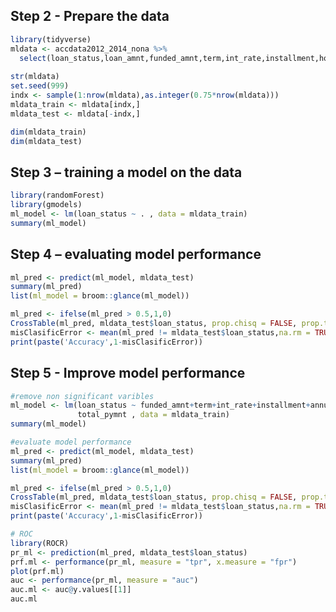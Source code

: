 ## Step 2 - Prepare the data
```r
library(tidyverse)
mldata <- accdata2012_2014_nona %>%
  select(loan_status,loan_amnt,funded_amnt,term,int_rate,installment,home_ownership,annual_inc,verification_status,open_acc,total_pymnt)
  
str(mldata)
set.seed(999)
indx <- sample(1:nrow(mldata),as.integer(0.75*nrow(mldata)))
mldata_train <- mldata[indx,]
mldata_test <- mldata[-indx,]

dim(mldata_train)
dim(mldata_test)

```

## Step 3 – training a model on the data
```r
library(randomForest)
library(gmodels)
ml_model <- lm(loan_status ~ . , data = mldata_train)
summary(ml_model)

```

## Step 4 – evaluating model performance
```r
ml_pred <- predict(ml_model, mldata_test)
summary(ml_pred)
list(ml_model = broom::glance(ml_model))

ml_pred <- ifelse(ml_pred > 0.5,1,0)
CrossTable(ml_pred, mldata_test$loan_status, prop.chisq = FALSE, prop.t = FALSE, prop.r = FALSE, dnn = c('predicted', 'actual'))
misClasificError <- mean(ml_pred != mldata_test$loan_status,na.rm = TRUE)
print(paste('Accuracy',1-misClasificError))
```


## Step 5 - Improve model performance
```r
#remove non significant varibles
ml_model <- lm(loan_status ~ funded_amnt+term+int_rate+installment+annual_inc+verification_status+open_acc+
               total_pymnt , data = mldata_train)
summary(ml_model)

#evaluate model performance
ml_pred <- predict(ml_model, mldata_test)
summary(ml_pred)
list(ml_model = broom::glance(ml_model))

ml_pred <- ifelse(ml_pred > 0.5,1,0)
CrossTable(ml_pred, mldata_test$loan_status, prop.chisq = FALSE, prop.t = FALSE, prop.r = FALSE, dnn = c('predicted', 'actual'))
misClasificError <- mean(ml_pred != mldata_test$loan_status,na.rm = TRUE)
print(paste('Accuracy',1-misClasificError))

# ROC
library(ROCR)
pr_ml <- prediction(ml_pred, mldata_test$loan_status)
prf.ml <- performance(pr_ml, measure = "tpr", x.measure = "fpr")
plot(prf.ml)
auc <- performance(pr_ml, measure = "auc")
auc.ml <- auc@y.values[[1]]
auc.ml
```


